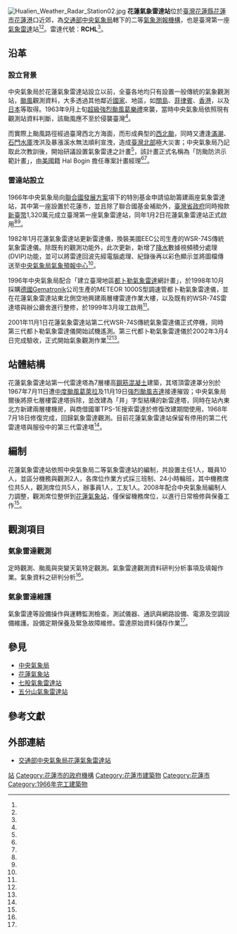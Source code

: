 {{Infobox weather station
| name = 花蓮氣象雷達站
| subheader =Hualien Weather Radar Station
| image = Hualien Weather Radar Station.jpg
| caption = 花蓮氣象雷達站
| organization = [[交通部中央氣象局|交通部中央氣象局]]
| code = 46699
| type = 二等氣象站
| abbreviation = TTN
| location = {{ROC-TW}}<br>[[花蓮縣|花蓮縣]][[花蓮市|花蓮市]]海岸路15-1號
| coordinates = {{coord|23|59|25|N|121|37|12|E|display=inline,title}}
| locmapin = Taiwan
| map_relief = yes
| map_caption = 在臺灣的位置
| altitude = 53公尺
| barometer_altitude = 
| established = {{Start date|1966}}
| website = [https://www.cwb.gov.tw/V8/C/A/organ/46699R.html www.cwb.gov.tw]
| commons = Category:Hualien Weather Radar Station
}}
[[File:Hualien_Weather_Radar_Station02.jpg|thumb]]
'''花蓮氣象雷達站'''位於[[臺灣|臺灣]][[花蓮縣|花蓮縣]][[花蓮市|花蓮市]][[花蓮港|花蓮港]]口近郊，為[[交通部中央氣象局|交通部中央氣象局]]轄下的二等[[氣象站|氣象測報機構]]，也是臺灣第一座[[氣象雷達|氣象雷達]]站<ref name="中央氣象局南區"/><ref name="教育部"/>。雷達代號：'''RCHL'''<ref name="中央氣象局2"/>。

== 沿革 ==
=== 設立背景 ===
中央氣象局於花蓮氣象雷達站設立以前，全臺各地均只有設置一般傳統的氣象觀測站，[[颱風|颱風]]觀測資料，大多透過其他鄰近[[國家|國家]]、地區，如[[關島|關島]]、[[菲律賓|菲律賓]]、[[香港|香港]]，以及[[日本|日本]]等取得。1963年9月上旬[[台风姬罗莉亚_(1963年)|超級強烈颱風葛樂禮]]來襲，當時中央氣象局依照現有觀測站資料判斷，該颱風應不至於侵襲臺灣<ref name="科技大觀園"/>。

而實際上颱風路徑經過臺灣西北方海面，而形成典型的[[西北颱|西北颱]]，同時又遭逢[[滿潮|滿潮]]、[[石門水庫_(臺灣)|石門水庫]]洩洪及暴漲溪水無法順利宣洩，造成[[臺灣北部|臺灣北部]]極大災害；中央氣象局乃記取此次教訓後，開始研議設置氣象雷達之計畫<ref name="科技大觀園"/>，該計畫正式名稱為「防颱防洪示範計畫」，由[[美國|美國]]籍 Hal Bogin 擔任專案計畫經理<ref name="上報"/><ref name="芋傳媒"/>。

=== 雷達站設立 ===
1966年中央氣象局向[[聯合國發展方案|聯合國發展方案]]項下的特別基金申請協助籌建兩座氣象雷達站，其中第一座設置於花蓮市，並且除了聯合國基金補助外，[[臺灣省政府|臺灣省政府]]同時撥款[[新臺幣|新臺幣]]1,320萬元成立臺灣第一座氣象雷達站，同年1月2日花蓮氣象雷達站正式啟用<ref name="中央氣象局"/><ref name="臺灣學校網界博覽會"/>。

1982年1月花蓮氣象雷達站更新雷達儀，換裝美國EEC公司生產的WSR-74S傳統氣象雷達儀。除既有的觀測功能外，此次更新，新增了[[降水|降水]]數據視頻積分處理(DVIP)功能，並可以將雷達回波先經電腦處理、紀錄後再以彩色顯示並將圖檔傳送至[[中央氣象局氣象預報中心|中央氣象局氣象預報中心]]<ref name="中央氣象局"/>。

1996年中央氣象局配合「建立臺灣地區[[都卜勒氣象雷達|都卜勒氣象雷達]]網計畫」，於1998年10月採購[[德國|德國]]Gematronik公司生產的METEOR 1000S型調速管都卜勒氣象雷達儀，並在花蓮氣象雷達站東北側空地興建兩層樓雷達作業大樓，以及既有的WSR-74S雷達塔與辦公廳舍進行整修，於1999年3月竣工啟用<ref name="中央氣象局"/>。

2001年11月1日花蓮氣象雷達站第二代WSR-74S傳統氣象雷達儀正式停機，同時第三代都卜勒氣象雷達儀開始試機遙測。第三代都卜勒氣象雷達儀於2002年3月4日完成驗收，正式開始氣象觀測作業<ref name="中央氣象局"/><ref name="臺灣學校網界博覽會"/>。

== 站體結構 ==
花蓮氣象雷達站第一代雷達塔為7層樓高[[鋼筋|鋼筋]][[混凝土|混凝土]]建築，其塔頂雷達罩分別於1967年7月11日遭[[1967年太平洋颱風季|中度颱風葛萊拉]]及11月19日[[颱風吉達_(1967年)|強烈颱風吉達]]接連摧毀；中央氣象局爾後將原七層樓雷達塔拆除，並改建為「井」字型結構的新雷達塔，同時在站內東北方新建兩層樓機房，與商借國軍TPS-1E搜索雷達於修復改建期間使用，1968年7月18日修復完成，回歸氣象雷達觀測。目前花蓮氣象雷達站保留有停用的第二代雷達塔與服役中的第三代雷達塔<ref name="教育部"/>。

== 編制 ==
花蓮氣象雷達站依照中央氣象局二等氣象雷達站的編制，共設置主任1人，職員10人，並區分機務與觀測2人，各席位作業方式採三班制、24小時輪班，其中機務席位共5人，觀測席位共5人，辦事員1人，工友1人。2008年配合中央氣象局編制人力調整，觀測席位整併到[[花蓮氣象站|花蓮氣象站]]，僅保留機務席位，以進行日常檢修與保養工作<ref name="中央氣象局"/>。

== 觀測項目 ==
=== 氣象雷達觀測 ===
定時觀測、颱風與突變天氣特定觀測。氣象雷達觀測資料研判分析事項及填報作業。氣象資料之研判分析<ref name="中央氣象局"/>。

=== 氣象雷達維護 ===
氣象雷達等設備操作與運轉監測檢查。測試儀器、通訊與網路設備、電源及空調設備維護。設備定期保養及緊急故障維修。雷達原始資料儲存作業<ref name="中央氣象局"/>。

== 參見 ==
* [[中央氣象局|中央氣象局]]
* [[花蓮氣象站|花蓮氣象站]]
* [[七股氣象雷達站|七股氣象雷達站]]
* [[五分山氣象雷達站|五分山氣象雷達站]]

== 參考文獻 ==
{{reflist|2|refs=

<ref name="中央氣象局">{{Cite web|language=zh-TW|url=https://www.cwb.gov.tw/V8/C/A/organ/46699R.html|title=花蓮氣象雷達站|author=|publisher=交通部中央氣象局|date=|accessdate=2020-08-05}}</ref>

<ref name="科技大觀園">{{Cite web|language=zh-TW|url=https://scitechvista.nat.gov.tw/c/s9v8.htm|title=預知「祢」的氣象密碼 風起雲湧誰先知|author=陳泰然、李健成|publisher=科技大觀園|date=2003-11-10|accessdate=2020-08-05}}</ref>

<ref name="中央氣象局南區">{{Cite web|language=zh-TW|url=https://south.o-pa.com.tw/inner/BzFd1571910863WdZz|title=不眠的哨塔－氣象雷達網|author=|publisher=中央氣象局臺灣南區氣象中心|date=|accessdate=2020-08-05}}</ref>

<ref name="中央氣象局2">{{Cite web|language=zh-TW|url=https://opendata.cwb.gov.tw/opendatadoc/DIV4/A0011-001.pdf|title=臺灣的氣象雷達網情形|author=|publisher=中央氣象局|date=|accessdate=2020-08-05}}</ref>

<ref name="教育部">{{Cite web|language=zh-TW|url=https://outdoor.moe.edu.tw/home/resource/detail.php?type=place&id=13|title=花蓮氣象雷達站|author=|publisher=教育部 國民及學前教育署 |date=|accessdate=2020-08-05}}</ref>

<ref name="上報">{{Cite web|language=zh-TW|url=https://www.upmedia.mg/news_info.php?SerialNo=60304|title=他曾協助興建氣象雷達站　50年後Mr. Hal Bogin來台重溫過往點滴|author=黃雅旋|publisher=上報|date=2019-03-29|accessdate=2020-08-05}}</ref>

<ref name="芋傳媒">{{Cite web|language=zh-TW|url=https://taronews.tw/2019/03/29/295169/|title=助建氣象雷達美國友人 尋訪半世紀前台灣點滴|author=|publisher=芋傳媒|date=2019-03-29|accessdate=2020-08-05}}</ref>

<ref name="臺灣學校網界博覽會">{{Cite web|language=zh-TW|url=http://library.taiwanschoolnet.org/cyberfair2008/jmjh2007/radar/index.htm|title=氣象站歷史簡介|author=|publisher=臺灣學校網界博覽會|date=2019-03-29|accessdate=2020-08-05}}</ref>

}}

== 外部連結 ==
* [https://www.cwb.gov.tw/V8/C/A/organ/46699R.html 交通部中央氣象局花蓮氣象雷達站]

{{臺灣氣象站}}
[[Category:中央氣象局|站]]
[[Category:花蓮市的政府機構|Category:花蓮市的政府機構]]
[[Category:花蓮市建築物|Category:花蓮市建築物]]
[[Category:花蓮市|Category:花蓮市]]
[[Category:1966年完工建築物|Category:1966年完工建築物]]